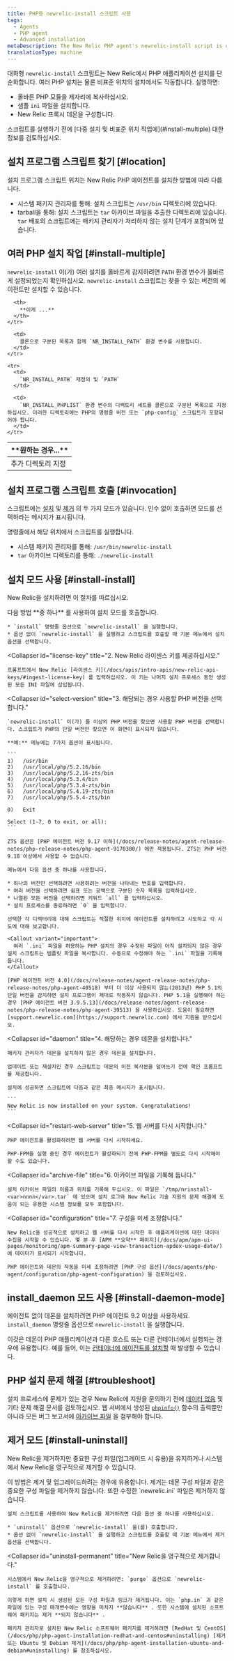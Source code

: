 ```yaml
---
title: PHP용 newrelic-install 스크립트 사용
tags:
  - Agents
  - PHP agent
  - Advanced installation
metaDescription: The New Relic PHP agent's newrelic-install script is useful for multiple PHP installations as well as installations in non-standard locations.
translationType: machine
---
```


대화형 `newrelic-install` 스크립트는 New Relic에서 PHP 애플리케이션 설치를 단순화합니다. 여러 PHP 설치는 물론 비표준 위치의 설치에서도 작동합니다. 실행하면:

* 올바른 PHP 모듈을 제자리에 복사하십시오.
* 샘플 `ini` 파일을 설치합니다.
* New Relic 프록시 데몬을 구성합니다.

<Callout variant="important">
  스크립트를 실행하기 전에 [다중 설치 및 비표준 위치 작업에](#install-multiple) 대한 정보를 검토하십시오.
</Callout>

## 설치 프로그램 스크립트 찾기 [#location]

설치 프로그램 스크립트 위치는 New Relic PHP 에이전트를 설치한 방법에 따라 다릅니다.

* 시스템 패키지 관리자를 통해: 설치 스크립트는 `/usr/bin` 디렉토리에 있습니다.
* tarball을 통해: 설치 스크립트는 `tar` 아카이브 파일을 추출한 디렉토리에 있습니다. `tar` 배포의 스크립트에는 패키지 관리자가 처리하지 않는 설치 단계가 포함되어 있습니다.

## 여러 PHP 설치 작업 [#install-multiple]

`newrelic-install` 이(가) 여러 설치를 올바르게 감지하려면 `PATH` 환경 변수가 올바르게 설정되었는지 확인하십시오. `newrelic-install` 스크립트는 찾을 수 있는 버전의 에이전트만 설치할 수 있습니다.

<table>
  <thead>
    <tr>
      <th style={{ width: "200px" }}>
        **원하는 경우...**
      </th>

      <th>
        **이게 ...**
      </th>
    </tr>
  </thead>

  <tbody>
    <tr>
      <td>
        추가 디렉토리 지정
      </td>

      <td>
        콜론으로 구분된 목록과 함께 `NR_INSTALL_PATH` 환경 변수를 사용합니다.
      </td>
    </tr>

    <tr>
      <td>
        `NR_INSTALL_PATH` 재정의 및 `PATH`
      </td>

      <td>
        `NR_INSTALL_PHPLIST` 환경 변수의 디렉토리 세트를 콜론으로 구분된 목록으로 지정하십시오. 이러한 디렉토리에는 PHP의 명령줄 버전 또는 `php-config` 스크립트가 포함되어야 합니다.
      </td>
    </tr>
  </tbody>
</table>

## 설치 프로그램 스크립트 호출 [#invocation]

스크립트에는 [설치](#install-install) 및 [제거](#install-uninstall) 의 두 가지 모드가 있습니다. 인수 없이 호출하면 모드를 선택하라는 메시지가 표시됩니다.

명령줄에서 해당 위치에서 스크립트를 실행합니다.

* 시스템 패키지 관리자를 통해: `/usr/bin/newrelic-install`
* `tar` 아카이브 디렉토리를 통해: `./newrelic-install`

## 설치 모드 사용 [#install-install]

New Relic을 설치하려면 이 절차를 따르십시오.

<CollapserGroup>
  <Collapser
    id="invoke"
    title="1. 설치 모드를 호출합니다."
  >
    다음 방법 **중 하나** 를 사용하여 설치 모드를 호출합니다.

    * `install` 명령줄 옵션으로 `newrelic-install` 을 실행합니다.
    * 옵션 없이 `newrelic-install` 을 실행하고 스크립트를 호출할 때 기본 메뉴에서 설치 옵션을 선택합니다.
  </Collapser>

  <Collapser
    id="license-key"
    title="2. New Relic 라이센스 키를 제공하십시오."
  >
    프롬프트에서 New Relic [라이센스 키](/docs/apis/intro-apis/new-relic-api-keys/#ingest-license-key) 를 입력하십시오. 이 키는 나머지 설치 프로세스 동안 생성된 모든 INI 파일에 삽입됩니다.
  </Collapser>

  <Collapser
    id="select-version"
    title="3. 해당되는 경우 사용할 PHP 버전을 선택합니다."
  >
    `newrelic-install` 이(가) 둘 이상의 PHP 버전을 찾으면 사용할 PHP 버전을 선택합니다. 스크립트가 PHP의 단일 버전만 찾으면 이 화면이 표시되지 않습니다.

    **예:** 메뉴에는 7가지 옵션이 표시됩니다.

    ```
    1)   /usr/bin
    2)   /usr/local/php/5.2.16/bin
    3)   /usr/local/php/5.2.16-zts/bin
    4)   /usr/local/php/5.3.4/bin
    5)   /usr/local/php/5.3.4-zts/bin
    6)   /usr/local/php/5.4.19-zts/bin
    7)   /usr/local/php/5.5.4-zts/bin

    0)   Exit

    Select (1-7, 0 to exit, or all):
    ```

    ZTS 옵션은 [PHP 에이전트 버전 9.17 이하](/docs/release-notes/agent-release-notes/php-release-notes/php-agent-9170300/) 에만 적용됩니다. ZTS는 PHP 버전 9.18 이상에서 사용할 수 없습니다.

    메뉴에서 다음 옵션 중 하나를 사용합니다.

    * 하나의 버전만 선택하려면 사용하려는 버전을 나타내는 번호를 입력합니다.
    * 여러 버전을 선택하려면 쉼표 또는 공백으로 구분된 숫자 목록을 입력하십시오.
    * 나열된 모든 버전을 선택하려면 키워드 `all` 를 입력하십시오.
    * 설치 프로세스를 종료하려면 `0` 을 입력합니다.

    선택한 각 디렉터리에 대해 스크립트는 적절한 위치에 에이전트를 설치하려고 시도하고 각 시도에 대해 보고합니다.

    <Callout variant="important">
      여러 `.ini` 파일을 허용하는 PHP 설치의 경우 수정된 파일이 아직 설치되지 않은 경우 설치 스크립트는 템플릿 파일을 복사합니다. 수동으로 수정해야 하는 `.ini` 파일을 기록해 둡니다.
    </Callout>

    [PHP 에이전트 버전 4.0](/docs/release-notes/agent-release-notes/php-release-notes/php-agent-40518) 부터 더 이상 사용되지 않는(2013년) PHP 5.1의 단일 버전을 감지하면 설치 프로그램이 제대로 작동하지 않습니다. PHP 5.1을 실행해야 하는 경우 [PHP 에이전트 버전 3.9.5.13](/docs/release-notes/agent-release-notes/php-release-notes/php-agent-39513) 을 사용하십시오. 도움이 필요하면 [support.newrelic.com](https://support.newrelic.com) 에서 지원을 받으십시오.
  </Collapser>

  <Collapser
    id="daemon"
    title="4. 해당하는 경우 데몬을 설치합니다."
  >
    패키지 관리자가 데몬을 설치하지 않은 경우 데몬을 설치합니다.

    업데이트 또는 재설치인 경우 스크립트는 데몬의 이전 복사본을 덮어쓰기 전에 확인 프롬프트를 제공합니다.

    설치에 성공하면 스크립트에 다음과 같은 최종 메시지가 표시됩니다.

    ```
    New Relic is now installed on your system. Congratulations!
    ```
  </Collapser>

  <Collapser
    id="restart-web-server"
    title="5. 웹 서버를 다시 시작합니다."
  >
    PHP 에이전트를 활성화하려면 웹 서버를 다시 시작하세요.

    PHP-FPM을 실행 중인 경우 에이전트가 활성화되기 전에 PHP-FPM을 별도로 다시 시작해야 할 수도 있습니다.
  </Collapser>

  <Collapser
    id="archive-file"
    title="6. 아카이브 파일을 기록해 둡니다."
  >
    설치 아카이브 파일의 이름과 위치를 기록해 두십시오. 이 파일은 `/tmp/nrinstall-<var>nnnn</var>.tar` 에 있으며 설치 로그와 New Relic 기술 지원의 문제 해결에 도움이 되는 유용한 시스템 정보를 모두 포함합니다.
  </Collapser>

  <Collapser
    id="configuration"
    title="7. 구성을 미세 조정합니다."
  >
    New Relic을 성공적으로 설치하고 웹 서버를 다시 시작한 후 애플리케이션에 대한 데이터 수집을 시작할 수 있습니다. 몇 분 후 [APM **요약** 페이지](/docs/apm/apm-ui-pages/monitoring/apm-summary-page-view-transaction-apdex-usage-data/) 에 데이터가 표시되기 시작합니다.

    PHP 에이전트와 데몬의 작동을 미세 조정하려면 [PHP 구성 옵션](/docs/agents/php-agent/configuration/php-agent-configuration) 을 검토하십시오.
  </Collapser>
</CollapserGroup>

## install_daemon 모드 사용 [#install-daemon-mode]

에이전트 없이 데몬을 설치하려면 PHP 에이전트 9.2 이상을 사용하세요. `install_daemon` 명령줄 옵션으로 `newrelic-install` 을 실행합니다.

이것은 데몬이 PHP 애플리케이션과 다른 호스트 또는 다른 컨테이너에서 실행되는 경우에 유용합니다. 예를 들어, 이는 [컨테이너에 에이전트를 설치할](/docs/agents/php-agent/advanced-installation/install-php-agent-docker) 때 발생할 수 있습니다.

## PHP 설치 문제 해결 [#troubleshoot]

설치 프로세스에 문제가 있는 경우 New Relic에 지원을 문의하기 전에 [데이터 없음](/docs/agents/php-agent/troubleshooting/no-data-appears-php) 및 기타 문제 해결 문서를 검토하십시오. 웹 서버에서 생성된 [`phpinfo()`](/docs/agents/php-agent/troubleshooting/submitting-troubleshooting-results-php) 함수의 출력뿐만 아니라 모든 버그 보고서에 [아카이브 파일](#archive-file) 을 첨부해야 합니다.

## 제거 모드 [#install-uninstall]

New Relic을 제거하지만 중요한 구성 파일(업그레이드 시 유용)을 유지하거나 시스템에서 New Relic을 영구적으로 제거할 수 있습니다.

<CollapserGroup>
  <Collapser
    id="uninstall-keep"
    title="구성 파일을 제거하고 유지합니다."
  >
    이 방법은 제거 및 업그레이드하려는 경우에 유용합니다. 제거는 데몬 구성 파일과 같은 중요한 구성 파일을 제거하지 않습니다. 또한 수정한 `newrelic.ini` 파일은 제거하지 않습니다.

    설치 스크립트를 사용하여 New Relic을 제거하려면 다음 옵션 중 하나를 사용하십시오.

    * `uninstall` 옵션으로 `newrelic-install` 을(를) 호출합니다.
    * 옵션 없이 `newrelic-install` 을 실행하고 스크립트를 호출할 때 기본 메뉴에서 제거 옵션을 선택합니다.
  </Collapser>

  <Collapser
    id="uninstall-permanent"
    title="New Relic을 영구적으로 제거합니다."
  >
    시스템에서 New Relic을 영구적으로 제거하려면: `purge` 옵션으로 `newrelic-install` 를 호출합니다.

    이렇게 하면 설치 시 생성된 모든 구성 파일과 링크가 제거됩니다. 이는 `php.in` 과 같은 파일에 있는 구성 매개변수에는 영향을 미치지 **않습니다** . 또한 시스템에 설치된 소프트웨어 패키지는 제거 **되지 않습니다** .

    패키지 관리자로 설치된 New Relic 소프트웨어 패키지를 제거하려면 [RedHat 및 CentOS](/docs/php/php-agent-installation-redhat-and-centos#uninstalling) [제거 또는 Ubuntu 및 Debian 제거](/docs/php/php-agent-installation-ubuntu-and-debian#uninstalling) 를 참조하십시오.
  </Collapser>
</CollapserGroup>